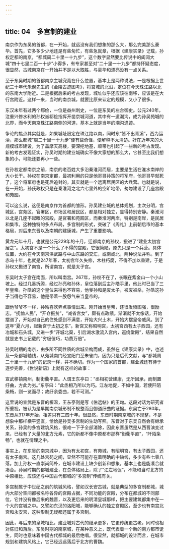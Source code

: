 ```yaml
---
---
---
```

title: 04　多宫制的建业
---




南京作为东吴的首都，在一开始，就远没有我们想象的那么大，那么完美那么豪华。首先，它多多少少地还是有些匆忙，有些急就章，根据《建康实录》记载，孙权定都的南京，“都城周二十里一十九步”，这个数字显然要比传说中的阖闾大城“四十七里二百一十步”小得多，有专家甚至对“二十里一十九步”都持怀疑态度，很显然，古城南京在一开始并不是以大取胜，与豪华和漂亮没有一点关系。

至于东吴时期的首都南京主城究竟在什么位置，基本上是两种说法，一是根据上世纪三十年代朱偰先生的《金陵古迹图考》，将宫城的北沿，定位在今天珠江路以北的东南大学附近。二是根据后来的考古发现，城址似乎还应该往南移，应该是在大行宫附近。这样一来，当时的南京城，就要比原来认定的规模，又小了很多。

东汉末年有过两个郗俭，一位是益州刺史，一位是东吴的左台御史。公元240年，注重兴修水利的孙权派郗俭指挥开凿京城河道，其中有一道潮沟，成为孙吴苑城的北界，而今天南京珠江路南侧的河道，基本上就是当年的潮沟遗迹。

争论的焦点其实就是，如果城址限定在珠江路以南，同时东“皆不出青溪”，西为运渎，那么都城“周二十里一十九步”便有些奇怪，便解释不太清楚。好在近年来的大规模城市建设，为了盖摩天高楼，要深挖地基，顺带也引起了一些新的考古发现。新的考古发现证实，孙吴时期的建业城确实不像大家想的那么大，它甚至比我们想象的小，可能还要再小一些。

在孙权定都南京之前，南京的老百姓大多沿秦淮河而居，主要是生活在淮水南岸的大小长干。孙权在南京定都，最初利用的只是他哥哥孙策的将军府，他哥哥早就死了，这个将军府也是死后追封的，其实就是一个远离居民区的大兵营。也就是说，在一开始，孙氏政权只是在秦淮河之北六七里外的空旷地带，匆匆建设了几座宫殿和苑囿。

可以这么说，这便是南京作为首都的雏形。孙吴建业城的总体规划，主次分明，宫城区，宫苑区，官署区，市场区和居民区，都是相对独立，显得特别安静。秦淮河以北是几座不起眼的宫殿，是官署和苑囿区，而秦淮河两岸，特别是南岸，是民居和集市。这种独特的多点布局，多宫制的形式，突破了《周礼》上前朝后市的基本格局，对后来东晋以及南朝的建康城，产生了重要影响。

黄龙元年十月，也就是公元229年的十月，迁都南京的孙权，搬进了“建业太初宫居之”。太初宫不是一个什么了不得的宫殿，它很简陋，原先只是一个兵营。具体位置，大约在今天南京洪武路与中山东路的交汇，或南或北，两种说法并称。到了赤乌十年，也就是247年春，太初宫年久失修，木柱朽腐，不得不加以重建，于是孙权又搬进了南宫，所谓南宫，就是太子宫。

东吴时太子宫在南面，所以叫南宫。267年，孙权不在了，长眠在紫金山一个小山坡上。经过几番折腾，经过孙亮和孙休，皇位落到后主孙皓手里，他此时已当了三年皇帝。孙皓的这个皇位来得也不容易，他爹孙和是废太子，被废被杀，孙皓这孙子当得也不容易，他是带着一股怨气来当皇帝的。

跟他爷爷不一样，孙皓喜欢弄点事情出来。刚开始当皇帝，还很发愤图强，很励志，“抚恤人民”，“开仓振贫”，“减省宫女”，颇有点政绩。渐渐就不太像话，开始摆谱了，开始对自己的住处感到不满意，开始大兴土木，开始大摆皇帝威风。到了这年“夏六月，起新宫于太初之东”。新宫又称昭明宫，太初宫西有太子西园，还有冶城和石头城，又进一步“开城北渠，引后湖水激流入宫内，巡绕堂殿”，结果自然就是史书上记载的“穷极伎巧，功费万倍”。

孙吴时期的南京，由多所不同性质的宫城垒构而成，虽然在《建康实录》中，也述及一条都城轴线，从苑城南门经宣阳门至朱雀门，因为只是后代文献，与“都城周二十里一十九步”的记录一样，并不确切。作为一个国家的首都，建业城还有待于逐步完善，《世说新语》上就有这样的故事：

宣武移镇南州，制街衢平直。人谓王东亭曰：“丞相初营建康，无所因承，而制置纡曲，方此为劣。”东亭曰：“此丞相乃所以为巧。江左地促，不如中国，若使阡陌条畅，则一览而尽；故纡余委曲，若不可测。”

这里说的宣武是东晋的桓温，王东亭则是写《伯远帖》的王珣。这段对话为研究者所重视，被认为是早期南京城形制不规整而且御道纡曲的证据。东吴亡于280年，东晋从317年开始，相差只有三四十年。很显然，东晋时期南京城的不规整，不是想象中那样横平竖直，恰恰是孙吴多宫制的生动写照。东晋对于东吴自然会有继承关系，孙吴的多宫建筑风格，很难一下子全部消除，因此东晋虽然是从西晋演变过来，已经有了大量的北方元素，它的新都不像中原都市那样“街衢平直”，“阡陌条畅”，也就在情理之中。

事实上，在东吴的南京城中，因为有太初宫，有苑城，有昭明宫，有太子西园，还有太子南宫。这几处宫苑之间，显然不可能存在着明确的中轴线，多少有些七零八落。加上孙权一直崇尚简朴，在城市建设上缺少创新和想象，基本上也是能凑合就凑合。孙吴时期的都城建业，在总体格局上，除了“江左地促”，不能和当时北方的中原相比，应该还与中国古代都城的“多宫制”传统有关。

多宫制属于中世纪之前的筑城风格，譬如汉长安古城，就是典型的多宫制都城，城内大部分空间都被名称各异的宫殿占据，不同功能的宫殿，分布在都城的不同部位，它并没有像后来的魏晋，以及更后来的明清皇城那样，把主要建筑都集中在一个大的宫城之中。又譬如东汉的洛阳城，能够确认的独立宫殿区，至少也有南宫北宫和永安宫，这种形制无疑都还属于多宫制。

因此，与后来的皇城相比，建业城对古代的继承更多，它更传统更古老，同时也相对陈旧和落后。东吴时期的南京城，在某种意义上，既代表着一个新的南方都市诞生，同时也意味着中国古代都城的最后绝唱。很显然，就都城的设计而言，在城市规划和建筑风格上，它已经远远落后于北方的曹魏。